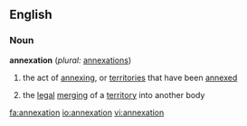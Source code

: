==English==

===Noun===
{{wikipedia}}
'''annexation'''  (''plural:'' [[annexations]])
# the act of [[annexing]], or [[territories]] that have been [[annexed]]
#{{law}} the [[legal]] [[merging]] of a [[territory]] into another body

[[fa:annexation]]
[[io:annexation]]
[[vi:annexation]]